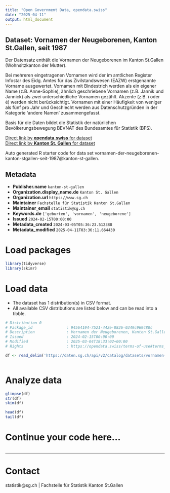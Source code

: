 ```yaml
---
title: "Open Government Data, opendata.swiss"
date: "2025-04-11"
output: html_document
---
```


## Dataset: Vornamen der Neugeborenen, Kanton St.Gallen, seit 1987

Der Datensatz enthält die Vornamen der Neugeborenen im Kanton St.Gallen (Wohnsitzkanton der Mutter). 

Bei mehreren eingetragenen Vornamen wird der im amtlichen Register Infostar des Eidg. Amtes für das Zivilstandswesen (EAZW) erstgenannte Vorname ausgewertet. Vornamen mit Bindestrich werden als ein eigener Name (z.B. Anne-Sophie), ähnlich geschriebene Vornamen (z.B. Jannik und Jannick) als zwei unterschiedliche Vornamen gezählt.  Akzente (z.B. ï oder é) werden nicht berücksichtigt. Vornamen mit einer Häufigkeit von weniger als fünf pro Jahr und Geschlecht werden aus Datenschutzgründen in der Kategorie 'andere Namen' zusammengefasst. 

Basis für die Daten bildet die Statistik der natürlichen Bevölkerungsbewegung BEVNAT des Bundesamtes für Statistik (BFS).

[Direct link by **opendata.swiss** for dataset](https://opendata.swiss/de/dataset/vornamen-der-neugeborenen-kanton-st-gallen-seit-1987)<br>
[Direct link by **Kanton St. Gallen** for dataset](https://daten.sg.ch/explore/dataset/vornamen-der-neugeborenen-kanton-stgallen-seit-1987/)

Auto generated R starter code for data set vornamen-der-neugeborenen-kanton-stgallen-seit-1987@kanton-st-gallen.

## Metadata

- **Publisher.name** `kanton-st-gallen`
- **Organization.display_name.de** `Kanton St. Gallen`
- **Organization.url** `https://www.sg.ch`
- **Maintainer** `Fachstelle für Statistik Kanton St.Gallen`
- **Maintainer_email** `statistik@sg.ch`
- **Keywords.de** `['geburten', 'vornamen', 'neugeborene']`
- **Issued** `2024-02-15T00:00:00`
- **Metadata_created** `2024-03-05T05:36:23.512388`
- **Metadata_modified** `2025-04-11T03:36:11.664430`


# Load packages

```r

library(tidyverse)
library(skimr)

```

# Load data

-   The dataset has 1 distribution(s) in CSV format.
-   All available CSV distributions are listed below and can be read into a tibble.

```r

# Distribution 0
# Package_id               : 94564194-7521-442e-8826-0349c969480c
# Description              : Vornamen der Neugeborenen, Kanton St.Gallen, seit 1987 (csv)
# Issued                   : 2024-02-15T00:00:00
# Modified                 : 2025-03-04T18:33:02+00:00
# Rights                   : https://opendata.swiss/terms-of-use#terms_by

df <- read_delim('https://daten.sg.ch/api/v2/catalog/datasets/vornamen-der-neugeborenen-kanton-stgallen-seit-1987/exports/csv?use_labels=true')



```

# Analyze data

```r

glimpse(df)
str(df)
skim(df)

head(df)
tail(df)

```

# Continue your code here...

```r

```

------------------------------------------------------------------------

# Contact

statistik@sg.ch | Fachstelle für Statistik Kanton St.Gallen

